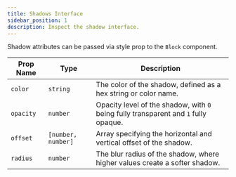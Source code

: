 ```yaml
---
title: Shadows Interface
sidebar_position: 1
description: Inspect the shadow interface.
---
```


Shadow attributes can be passed via style prop to the `Block` component. 

| Prop Name   | Type               | Description                                                                       |
|-------------|--------------------|-----------------------------------------------------------------------------------|
| `color`     | `string`           | The color of the shadow, defined as a hex string or color name.                    |
| `opacity`   | `number`           | Opacity level of the shadow, with `0` being fully transparent and `1` fully opaque. |
| `offset`    | `[number, number]` | Array specifying the horizontal and vertical offset of the shadow.                 |
| `radius`    | `number`           | The blur radius of the shadow, where higher values create a softer shadow.         |
